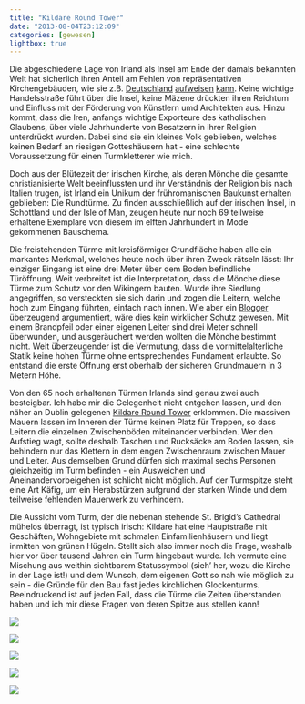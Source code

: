 ```yaml
---
title: "Kildare Round Tower"
date: "2013-08-04T23:12:09"
categories: [gewesen]
lightbox: true
---
```


Die abgeschiedene Lage von Irland als Insel am Ende der damals bekannten Welt hat sicherlich ihren Anteil am Fehlen von repräsentativen Kirchengebäuden, wie sie z.B. [Deutschland](/2005/09/09/koln-im-september/) [aufweisen](/2005/10/05/in-ulm-um-ulm-und-um-ulm-herum/) [kann](/2011/04/27/backsteingotik-mit-turmbefahrung/). Keine wichtige Handelsstraße führt über die Insel, keine Mäzene drückten ihren Reichtum und Einfluss mit der Förderung von Künstlern umd Architekten aus. Hinzu kommt, dass die Iren, anfangs wichtige Exporteure des katholischen Glaubens, über viele Jahrhunderte von Besatzern in ihrer Religion unterdrückt wurden. Dabei sind sie ein kleines Volk geblieben, welches keinen Bedarf an riesigen Gotteshäusern hat - eine schlechte Voraussetzung für einen Turmkletterer wie mich.

Doch aus der Blütezeit der irischen Kirche, als deren Mönche die gesamte christianisierte Welt beeinflussten und ihr Verständnis der Religion bis nach Italien trugen, ist Irland ein Unikum der frühromanischen Baukunst erhalten geblieben: Die Rundtürme. Zu finden ausschließlich auf der irischen Insel, in Schottland und der Isle of Man, zeugen heute nur noch 69 teilweise erhaltene Exemplare von diesem im elften Jahrhundert in Mode gekommenen Bauschema.

Die freistehenden Türme mit kreisförmiger Grundfläche haben alle ein markantes Merkmal, welches heute noch über ihren Zweck rätseln lässt: Ihr einziger Eingang ist eine drei Meter über dem Boden befindliche Türöffnung. Weit verbreitet ist die Interpretation, dass die Mönche diese Türme zum Schutz vor den Wikingern bauten. Wurde ihre Siedlung angegriffen, so versteckten sie sich darin und zogen die Leitern, welche hoch zum Eingang führten, einfach nach innen. Wie aber ein [Blogger](http://gotireland.com/2012/09/04/round-towers-the-medieval-mysterious-marvels-of-ireland/) überzeugend argumentiert, wäre dies kein wirklicher Schutz gewesen. Mit einem Brandpfeil oder einer eigenen Leiter sind drei Meter schnell überwunden, und ausgeräuchert werden wollten die Mönche bestimmt nicht. Weit überzeugender ist die Vermutung, dass die vormittelalterliche Statik keine hohen Türme ohne entsprechendes Fundament erlaubte. So entstand die erste Öffnung erst oberhalb der sicheren Grundmauern in 3 Metern Höhe.

Von den 65 noch erhaltenen Türmen Irlands sind genau zwei auch besteigbar. Ich habe mir die Gelegenheit nicht entgehen lassen, und den näher an Dublin gelegenen [Kildare Round Tower](http://www.voicesfromthedawn.com/kildare-round-tower/) erklommen. Die massiven Mauern lassen im Inneren der Türme keinen Platz für Treppen, so dass Leitern die einzelnen Zwischenböden miteinander verbinden. Wer den Aufstieg wagt, sollte deshalb Taschen und Rucksäcke am Boden lassen, sie behindern nur das Klettern in dem engen Zwischenraum zwischen Mauer und Leiter. Aus demselben Grund dürfen sich maximal sechs Personen gleichzeitig im Turm befinden - ein Ausweichen und Aneinandervorbeigehen ist schlicht nicht möglich. Auf der Turmspitze steht eine Art Käfig, um ein Herabstürzen aufgrund der starken Winde und dem teilweise fehlenden Mauerwerk zu verhindern.

Die Aussicht vom Turm, der die nebenan stehende St. Brigid’s Cathedral mühelos überragt, ist typisch irisch: Kildare hat eine Hauptstraße mit Geschäften, Wohngebiete mit schmalen Einfamilienhäusern und liegt inmitten von grünen Hügeln. Stellt sich also immer noch die Frage, weshalb hier vor über tausend Jahren ein Turm hingebaut wurde. Ich vermute eine Mischung aus weithin sichtbarem Statussymbol (sieh' her, wozu die Kirche in der Lage ist!) und dem Wunsch, dem eigenen Gott so nah wie möglich zu sein - die Gründe für den Bau fast jedes kirchlichen Glockenturms. Beeindruckend ist auf jeden Fall, dass die Türme die Zeiten überstanden haben und ich mir diese Fragen von deren Spitze aus stellen kann!

::: {layout="[[1],[1,1,1],[1]]"}
![](kildare1.jpg)

![](kildare3.jpg)

![](kildare4.jpg)

![](kildare2.jpg)

![](kildare5.jpg)
:::